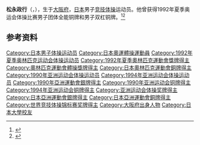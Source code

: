 {{NoteTA|G1=Sports}}
'''松永政行'''（{{jpn|j=松永 政行|hg=まつなが まさゆき|rm=Matsunaga Masayuki}}，{{bd|1970年|3月23日||}}），生于[[大阪府|大阪府]]，[[日本|日本]]男子[[竞技体操|竞技体操]]运动员。他曾获得1992年夏季奥运会体操比赛男子团体全能铜牌和男子双杠铜牌。<ref>{{Cite web|title=Masayuki MATSUNAGA|url=https://www.olympic.org/masayuki-matsunaga|accessdate=2021-03-27|work=International Olympic Committee|archive-date=2017-03-26|archive-url=https://web.archive.org/web/20170326124931/https://www.olympic.org/masayuki-matsunaga|dead-url=no}}</ref><ref>{{cite web|url=https://www.olympedia.org/athletes/30601|title=Masayuki Matsunaga|work=Olympedia|accessdate=2021-03-28|archive-date=2021-11-15|archive-url=https://web.archive.org/web/20211115202202/https://www.olympedia.org/athletes/30601|dead-url=no}}</ref>

== 参考资料 ==
{{reflist}}

{{Authority control}}
{{DEFAULTSORT:Matsunaga, Masayuki}}
[[Category:日本男子体操运动员|Category:日本男子体操运动员]]
[[Category:日本奧運體操運動員|Category:日本奧運體操運動員]]
[[Category:1992年夏季奥林匹克运动会体操运动员|Category:1992年夏季奥林匹克运动会体操运动员]]
[[Category:1992年夏季奧林匹克運動會獎牌得主|Category:1992年夏季奧林匹克運動會獎牌得主]]
[[Category:奧林匹克運動會體操獎牌得主|Category:奧林匹克運動會體操獎牌得主]]
[[Category:日本奧林匹克運動會銅牌得主|Category:日本奧林匹克運動會銅牌得主]]
[[Category:1990年亚洲运动会体操运动员|Category:1990年亚洲运动会体操运动员]]
[[Category:1994年亚洲运动会体操运动员|Category:1994年亚洲运动会体操运动员]]
[[Category:1990年亞洲運動會銀牌得主|Category:1990年亞洲運動會銀牌得主]]
[[Category:1990年亚洲运动会铜牌得主|Category:1990年亚洲运动会铜牌得主]]
[[Category:1994年亚洲运动会铜牌得主|Category:1994年亚洲运动会铜牌得主]]
[[Category:亚洲运动会体操奖牌得主|Category:亚洲运动会体操奖牌得主]]
[[Category:日本亞洲運動會銀牌得主|Category:日本亞洲運動會銀牌得主]]
[[Category:日本亞洲運動會銅牌得主|Category:日本亞洲運動會銅牌得主]]
[[Category:世界竞技体操锦标赛奖牌得主|Category:世界竞技体操锦标赛奖牌得主]]
[[Category:大阪府出身人物|Category:大阪府出身人物]]
[[Category:日本大學校友|Category:日本大學校友]]